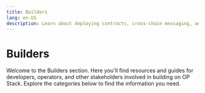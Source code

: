 ```yaml
---
title: Builders
lang: en-US
description: Learn about deploying contracts, cross-chain messaging, and tutorials to help you build applications on OP Mainnet.
---
```



# Builders

Welcome to the Builders section. Here you'll find resources and guides for developers, operators, and other stakeholders involved in building on OP Stack. Explore the categories below to find the information you need.

<Cards>
  <Card title="Notices" href="/builders/notices" />
  <Card title="App Developers" href="/builders/app-developers" />
  <Card title="Chain Operators" href="/builders/chain-operators" />
  <Card title="Node Operators" href="/builders/node-operators" />
  <Card title="Wallets & CEXs" href="/builders/cex-wallet-developers" />
  <Card title="Developer Tools" href="/builders/tools" />
</Cards>
